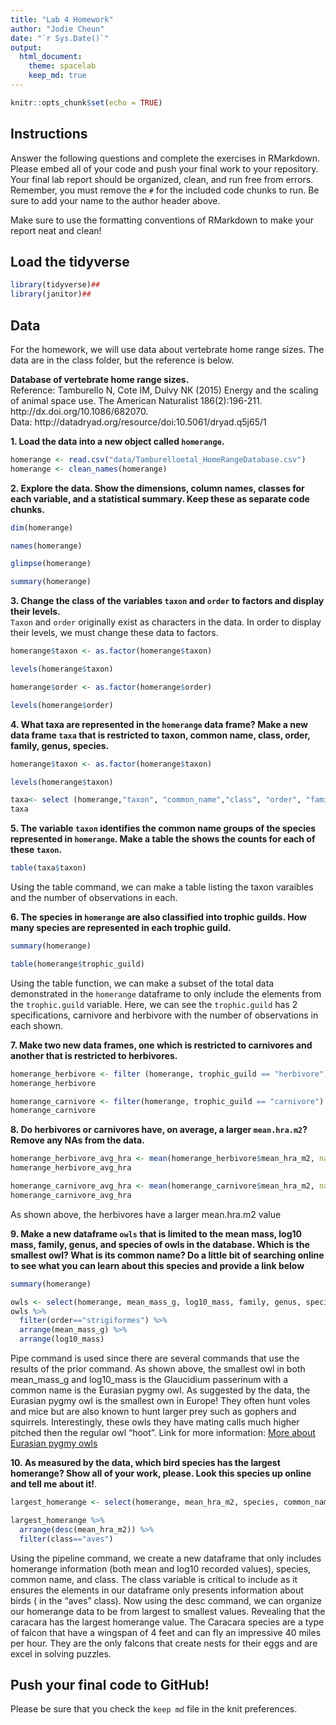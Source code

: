 ```yaml
---
title: "Lab 4 Homework"
author: "Jodie Cheun"
date: "`r Sys.Date()`"
output:
  html_document: 
    theme: spacelab
    keep_md: true
---
```

```r
knitr::opts_chunk$set(echo = TRUE)
```

## Instructions
Answer the following questions and complete the exercises in RMarkdown. Please embed all of your code and push your final work to your repository. Your final lab report should be organized, clean, and run free from errors. Remember, you must remove the `#` for the included code chunks to run. Be sure to add your name to the author header above.  

Make sure to use the formatting conventions of RMarkdown to make your report neat and clean!  

## Load the tidyverse
```r
library(tidyverse)##
library(janitor)##
```

## Data
For the homework, we will use data about vertebrate home range sizes. The data are in the class folder, but the reference is below.  

**Database of vertebrate home range sizes.**  
Reference: Tamburello N, Cote IM, Dulvy NK (2015) Energy and the scaling of animal space use. The American Naturalist 186(2):196-211. http://dx.doi.org/10.1086/682070.  
Data: http://datadryad.org/resource/doi:10.5061/dryad.q5j65/1  

**1. Load the data into a new object called `homerange`.**
```r
homerange <- read.csv("data/Tamburelloetal_HomeRangeDatabase.csv")
homerange <- clean_names(homerange)
```

**2. Explore the data. Show the dimensions, column names, classes for each variable, and a statistical summary. Keep these as separate code chunks.**  
```r
dim(homerange)
```

```r
names(homerange)
```
```r
glimpse(homerange)
```
```r
summary(homerange)
```


**3. Change the class of the variables `taxon` and `order` to factors and display their levels.**  
`Taxon` and `order` originally exist as characters in the data. In order to display their levels, we must change these data to factors. 

```r
homerange$taxon <- as.factor(homerange$taxon)
```

```r
levels(homerange$taxon)
```

```r
homerange$order <- as.factor(homerange$order)
```

```r
levels(homerange$order)
```

**4. What taxa are represented in the `homerange` data frame? Make a new data frame `taxa` that is restricted to taxon, common name, class, order, family, genus, species.**  
```r
homerange$taxon <- as.factor(homerange$taxon)
```

```r
levels(homerange$taxon)
```


```r
taxa<- select (homerange,"taxon", "common_name","class", "order", "family", "genus", "species")
taxa
```
**5. The variable `taxon` identifies the common name groups of the species represented in `homerange`. Make a table the shows the counts for each of these `taxon`.**  
```r
table(taxa$taxon)
```
Using the table command, we can make a table listing the taxon varaibles and the number of observations in each. 

**6. The species in `homerange` are also classified into trophic guilds. How many species are represented in each trophic guild.**  
```r
summary(homerange)
```
```r
table(homerange$trophic_guild)
```
Using the table function, we can make a subset of the total data demonstrated in the `homerange` dataframe to only include the elements from the `trophic.guild` variable. Here, we can see the `trophic.guild` has 2 specifications, carnivore and herbivore with the number of observations in each shown. 

**7. Make two new data frames, one which is restricted to carnivores and another that is restricted to herbivores.**  
```r
homerange_herbivore <- filter (homerange, trophic_guild == "herbivore")
homerange_herbivore
```

```r
homerange_carnivore <- filter(homerange, trophic_guild == "carnivore")
homerange_carnivore
```


**8. Do herbivores or carnivores have, on average, a larger `mean.hra.m2`? Remove any NAs from the data.**  
```r
homerange_herbivore_avg_hra <- mean(homerange_herbivore$mean_hra_m2, na.rm = T)
homerange_herbivore_avg_hra
```

```r
homerange_carnivore_avg_hra <- mean(homerange_carnivore$mean_hra_m2, na.rm = T)
homerange_carnivore_avg_hra
```

As shown above, the herbivores have a larger mean.hra.m2 value 

**9. Make a new dataframe `owls` that is limited to the mean mass, log10 mass, family, genus, and species of owls in the database. Which is the smallest owl? What is its common name? Do a little bit of searching online to see what you can learn about this species and provide a link below** 

```r
summary(homerange)
```

```r
owls <- select(homerange, mean_mass_g, log10_mass, family, genus, species,order,)
owls %>% 
  filter(order=="strigiformes") %>% 
  arrange(mean_mass_g) %>% 
  arrange(log10_mass)
```
Pipe command is used since there are several commands that use the results of the prior command. As shown above, the smallest owl in both mean_mass_g and log10_mass is the Glaucidium passerinum with a common name is the Eurasian pygmy owl. As suggested by the data, the Eurasian pygmy owl is the smallest own in Europe! They often hunt voles and mice but are also known to hunt larger prey such as gophers and squirrels. Interestingly, these owls they have mating calls much higher pitched then the regular owl "hoot". Link for more information: [More about Eurasian pygmy owls](https://bilderreich.de/1157/fact-sheet-eurasian-pygmy-owl-glaucidium-passerinum.html)

**10. As measured by the data, which bird species has the largest homerange? Show all of your work, please. Look this species up online and tell me about it!**.  
```r
largest_homerange <- select(homerange, mean_hra_m2, species, common_name, class)
```

```r
largest_homerange %>% 
  arrange(desc(mean_hra_m2)) %>%
  filter(class=="aves")
```

Using the pipeline command, we create a new dataframe that only includes homerange information (both mean and log10 recorded values), species, common name, and class. The class variable is critical to include as it ensures the elements in our dataframe only presents information about birds ( in the "aves" class). Now using the desc command, we can organize our homerange data to be from largest to smallest values. Revealing that the caracara has the largest homerange value. The Caracara species are a type of falcon that have a wingspan of 4 feet and can fly an impressive 40 miles per hour. They are the only falcons that create nests for their eggs and are excel in solving puzzles. 

## Push your final code to GitHub!
Please be sure that you check the `keep md` file in the knit preferences.   